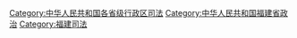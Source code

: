 [[Category:中华人民共和国各省级行政区司法|Category:中华人民共和国各省级行政区司法]]
[[Category:中华人民共和国福建省政治|Category:中华人民共和国福建省政治]]
[[Category:福建司法|Category:福建司法]]